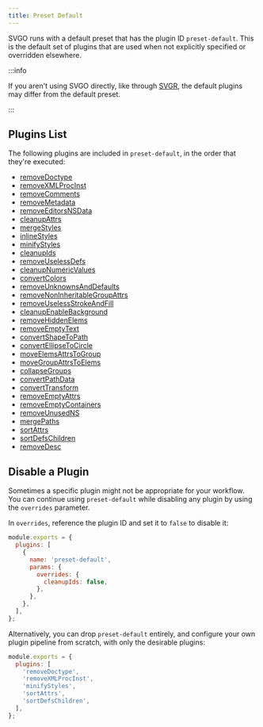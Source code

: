 ```yaml
---
title: Preset Default
---
```


SVGO runs with a default preset that has the plugin ID `preset-default`. This is the default set of plugins that are used when not explicitly specified or overridden elsewhere.

:::info

If you aren't using SVGO directly, like through [SVGR](https://github.com/gregberge/svgr), the default plugins may differ from the default preset.

:::

## Plugins List

The following plugins are included in `preset-default`, in the order that they're executed:

- [removeDoctype](/docs/04-plugins/removeDoctype.mdx)
- [removeXMLProcInst](/docs/04-plugins/removeXMLProcInst.mdx)
- [removeComments](/docs/04-plugins/removeComments.mdx)
- [removeMetadata](/docs/04-plugins/removeMetadata.mdx)
- [removeEditorsNSData](/docs/04-plugins/removeEditorsNSData.mdx)
- [cleanupAttrs](/docs/04-plugins/cleanupAttrs.mdx)
- [mergeStyles](/docs/04-plugins/mergeStyles.mdx)
- [inlineStyles](/docs/04-plugins/inlineStyles.mdx)
- [minifyStyles](/docs/04-plugins/minifyStyles.mdx)
- [cleanupIds](/docs/04-plugins/cleanupIds.mdx)
- [removeUselessDefs](/docs/04-plugins/removeUselessDefs.mdx)
- [cleanupNumericValues](/docs/04-plugins/cleanupNumericValues.mdx)
- [convertColors](/docs/04-plugins/convertColors.mdx)
- [removeUnknownsAndDefaults](/docs/04-plugins/removeUnknownsAndDefaults.mdx)
- [removeNonInheritableGroupAttrs](/docs/04-plugins/removeNonInheritableGroupAttrs.mdx)
- [removeUselessStrokeAndFill](/docs/04-plugins/removeUselessStrokeAndFill.mdx)
- [cleanupEnableBackground](/docs/04-plugins/cleanupEnableBackground.mdx)
- [removeHiddenElems](/docs/04-plugins/removeHiddenElems.mdx)
- [removeEmptyText](/docs/04-plugins/removeEmptyText.mdx)
- [convertShapeToPath](/docs/04-plugins/convertShapeToPath.mdx)
- [convertEllipseToCircle](/docs/04-plugins/convertEllipseToCircle.mdx)
- [moveElemsAttrsToGroup](/docs/04-plugins/moveElemsAttrsToGroup.mdx)
- [moveGroupAttrsToElems](/docs/04-plugins/moveGroupAttrsToElems.mdx)
- [collapseGroups](/docs/04-plugins/collapseGroups.mdx)
- [convertPathData](/docs/04-plugins/convertPathData.mdx)
- [convertTransform](/docs/04-plugins/convertTransform.mdx)
- [removeEmptyAttrs](/docs/04-plugins/removeEmptyAttrs.mdx)
- [removeEmptyContainers](/docs/04-plugins/removeEmptyContainers.mdx)
- [removeUnusedNS](/docs/04-plugins/removeUnusedNS.mdx)
- [mergePaths](/docs/04-plugins/mergePaths.mdx)
- [sortAttrs](/docs/04-plugins/sortAttrs.mdx)
- [sortDefsChildren](/docs/04-plugins/sortDefsChildren.mdx)
- [removeDesc](/docs/04-plugins/removeDesc.mdx)

## Disable a Plugin

Sometimes a specific plugin might not be appropriate for your workflow. You can continue using `preset-default` while disabling any plugin by using the `overrides` parameter.

In `overrides`, reference the plugin ID and set it to `false` to disable it:

```js
module.exports = {
  plugins: [
    {
      name: 'preset-default',
      params: {
        overrides: {
          cleanupIds: false,
        },
      },
    },
  ],
};
```

Alternatively, you can drop `preset-default` entirely, and configure your own plugin pipeline from scratch, with only the desirable plugins:

```js
module.exports = {
  plugins: [
    'removeDoctype',
    'removeXMLProcInst',
    'minifyStyles',
    'sortAttrs',
    'sortDefsChildren',
  ],
};
```
